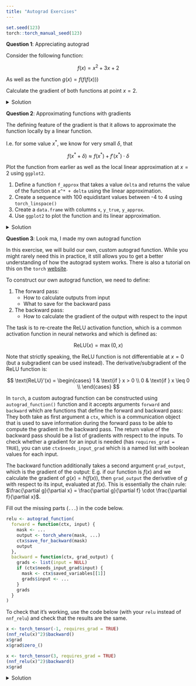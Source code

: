 ```yaml
---
title: "Autograd Exercises"
---
```


```r
set.seed(123)
torch::torch_manual_seed(123)
```

**Question 1**: Appreciating autograd

Consider the following function:

$$
f(x) = x^2 + 3x + 2
$$

As well as the function $g(x) = f(f(f(x)))$

Calculate the gradient of both functions at point $x = 2$.

<details>
<summary>Solution</summary>

```r
library(torch)
x <- torch_tensor(2, requires_grad = TRUE)
f <- function(x) {
  x^2 + 3 * x + 2
}
g <- function(x) {
  f(f(f(x)))
}

# store the gradient, i.e. f'(2)
f(x)$backward()
grad <- x$grad$clone()
grad

# For another backward pass, we reset the gradient as they otherwise accumulate
x$grad$zero_()

# calculate the gradient of g(x)
g(x)$backward()

# create copy of the gradient
grad2 <- x$grad$clone()
grad2

# Zero gradients for good measure
x$grad$zero_()
```
</details>

**Question 2**: Approximating functions with gradients

The defining feature of the gradient is that it allows to approximate the function locally by a linear function.

I.e. for some value $x^*$, we know for very small $\delta$, that

$$
f(x^* + \delta) \approx f(x^*) + f'(x^*) \cdot \delta
$$

Plot the function from earlier as well as the local linear approximation at $x = 2$ using `ggplot2`.

1. Define a function `f_approx` that takes a value `delta` and returns the value of the function at `x^* + delta` using the linear approximation.
2. Create a sequence with 100 equidistant values between -4 to 4  using `torch_linspace()`
3. Create a `data.frame` with columns `x`, `y_true`, `y_approx`.
4. Use `ggplot2` to plot the function and its linear approximation.


<details>
<summary>Solution</summary>

```r
library(ggplot2)
x <- x$detach() # no need to track gradients anymore
deltas <- torch_linspace(-4, 4, 100)
y_true <- f(x + deltas)
y_approx <- f(x) + grad * deltas

d <- data.frame(x = as_array(deltas), y_true = as_array(y_true), y_approx = as_array(y_approx))

ggplot(d, aes(x = x)) +
  geom_line(aes(y = y_true, color = "True function")) +
  geom_line(aes(y = y_approx, color = "Linear approximation")) +
  theme_minimal() +
  labs(
    title = "Gradient as a local linear approximation",
    y = "f(x)",
    x = "x",
    colour = ""
  )
```

</details>


**Question 3**: Look ma, I made my own autograd function

In this exercise, we will build our own, custom autograd function.
While you might rarely need this in practice, it still allows you to get a better understanding of how the autograd system works.
There is also a tutorial on this on the `torch` [website](https://torch.mlverse.org/docs/articles/extending-autograd).

To construct our own autograd function, we need to define:

1. The forward pass:
   - How to calculate outputs from input
   - What to save for the backward pass

2. The backward pass:
   - How to calculate the gradient of the output with respect to the input

The task is to re-create the ReLU activation function, which is a common activation function in neural networks and which is defined as:

$$
\text{ReLU}(x) = \max(0, x)
$$

Note that strictly speaking, the ReLU function is not differentiable at $x = 0$ (but a subgradient can be used instead).
The derivative/subgradient of the ReLU function is:

$$
\text{ReLU}'(x) = \begin{cases}
1 & \text{if } x > 0 \\
0 & \text{if } x \leq 0 \\
\end{cases}
$$

In `torch`, a custom autograd function can be constructed using `autograd_function()` function and it accepts arguments `forward` and `backward` which are functions that define the forward and backward pass:
They both take as first argument a `ctx`, which is a communication object that is used to save information during the forward pass to be able to compute the gradient in the backward pass.
The return value of the backward pass should be a list of gradients with respect to the inputs.
To check whether a gradient for an input is needed (has `requires_grad = TRUE`), you can use `ctx$needs_input_grad` which is a named list with boolean values for each input.

The backward function additionally takes a second argument `grad_output`, which is the gradient of the output:
E.g. if our function is $f(x)$ and we calculate the gradient of $g(x) = h(f(x))$, then `grad_output` the derivative of $g$ with respect to its input, evaluated at $f(x)$.
This is essentially the chain rule: $\frac{\partial g}{\partial x} = \frac{\partial g}{\partial f} \cdot \frac{\partial f}{\partial x}$.

Fill out the missing parts (`...`) in the code below.

```r
relu <- autograd_function(
  forward = function(ctx, input) {
    mask <- ...
    output <- torch_where(mask, ...)
    ctx$save_for_backward(mask)
    output
  },
  backward = function(ctx, grad_output) {
    grads <- list(input = NULL)
    if (ctx$needs_input_grad$input) {
      mask <- ctx$saved_variables[[1]]
      grads$input <- ...
    }
    grads
  }
)
```

To check that it's working, use the code below (with your `relu` instead of `nnf_relu`) and check that the results are the same.

```r
x <- torch_tensor(-1, requires_grad = TRUE)
(nnf_relu(x)^2)$backward()
x$grad
x$grad$zero_()

x <- torch_tensor(3, requires_grad = TRUE)
(nnf_relu(x)^2)$backward()
x$grad
```


<details>
<summary>Solution</summary>

```r
relu <- autograd_function(
  forward = function(ctx, input) {
    mask <- input > 0
    output <- torch_where(mask, input, torch_tensor(0))
    ctx$save_for_backward(mask)
    output
  },
  backward = function(ctx, grad_output) {
    grads <- list(input = NULL)
    if (ctx$needs_input_grad$input) {
      mask <- ctx$saved_variables[[1]]
      grads$input <- grad_output * mask
    }
    grads
  }
)

x <- torch_tensor(-1, requires_grad = TRUE)
(relu(x)^2)$backward()
x$grad
x$grad$zero_()

x <- torch_tensor(3, requires_grad = TRUE)
(relu(x)^2)$backward()
x$grad
```
